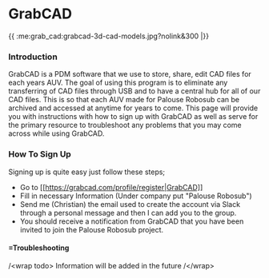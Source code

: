 # GrabCAD

\{\{ :me:grab_cad:grabcad-3d-cad-models.jpg?nolink&300 |\}\}


### Introduction
GrabCAD is a PDM software that we use to store, share, edit CAD files for each years AUV. The goal of using this program is to eliminate any transferring of CAD files through USB and to have a central hub for all of our CAD files. This is so that each AUV made for Palouse Robosub can be archived and accessed at anytime for years to come. This page will provide you with instructions with how to sign up with GrabCAD as well as serve for the primary resource to troubleshoot any problems that you may come across while using GrabCAD.

### How To Sign Up

Signing up is quite easy just follow these steps;

  * Go to [[https://grabcad.com/profile/register|GrabCAD]]
  * Fill in necessary Information (Under company put "Palouse Robosub")
  * Send me (Christian) the email used to create the account via Slack through a personal message and then I can add you to the group.
  * You should receive a notification from GrabCAD that you have been invited to join the Palouse Robosub project. 

#### =Troubleshooting
/\<wrap todo\>
Information will be added in the future
/\</wrap\>